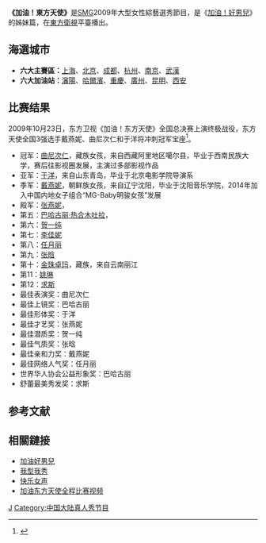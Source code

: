 
{{电视节目信息框
| 颜色       = pink
| 名称       = 加油！東方天使
| 原名       = 
| 图片       = [[File:SMG_Angle.jpg|300px]]
| 图说       = 
| 类型       = [[真人秀|真人秀]]
| 原创       = [[SMG|SMG]]
| 发展       = 
| 导演       = 
| 主持       = [[曹可凡|曹可凡]]、[[陳蓉|陳蓉]]
| 演出       = 
| 配音       = 
| 旁白       = 
| 主题曲     =
| 片头曲     = 
| 片尾曲     = 
| 作曲       = 
| 国家       = {{PRC}}
| 地区       = {{PRC}}
| 语言       = [[國語|國語]]
| 季数       = 
| 系列数     = 
| 辑数       = 
| 集数       = 
| 每集列表   = 
| 执行制片   = 
| 制片人     = 
| 监制       = 
| 副制片人   = 
| 共同制片人 = 
| 编审       = 
| 剪辑       = 
| 外景       = 
| 机位       = 
| 每集长     = 
| 频道       = [[东方卫视|东方卫视]]
| 电视网     = [[SMG|SMG]]
| 电视台     = [[东方卫视|东方卫视]]
| 视频制式   = 
| 音频制式   = 
| 首播国家   = {{PRC}}
| 首播地区   = {{PRC}}
| 开始       = 2009年6月20日
| 结束       = 2009年10月10日
| 晚于       = 
| 早于       = 
| 相关剧集   = [[加油好男兒|加油好男兒]]
| 中国大陆名称 =
| 台湾名称     = 
| 港澳名称     = 
| 马新名称     = 
| 官方网站   = 
| imdb_id    = 
| tv_com_id  = 
}}

'''《加油！東方天使》'''是[[SMG|SMG]]2009年大型女性綜藝選秀節目，是《[[加油！好男兒|加油！好男兒]]》的姊妹篇，在[[東方衛視|東方衛視]]平臺播出。

== 海選城市 ==
* '''六大主賽區：'''[[上海|上海]]、[[北京|北京]]、[[成都|成都]]、[[杭州|杭州]]、[[南京|南京]]、[[武漢|武漢]] 
* '''六大加油站：'''[[瀋陽|瀋陽]]、[[哈爾濱|哈爾濱]]、[[重慶|重慶]]、[[廣州|廣州]]、[[昆明|昆明]]、[[西安|西安]]

== 比赛结果==
2009年10月23日，东方卫视《加油！东方天使》全国总决赛上演终极战役，东方天使全国3强选手戴燕妮、曲尼次仁和于洋将冲刺冠军宝座<ref>{{Cite web |url=http://news.163.com/09/1023/08/5M9VJEPJ000120GR.html |title=《加油！东方天使》总决赛今晚上演 |access-date=2014-11-13 |archive-url=https://web.archive.org/web/20141113043615/http://news.163.com/09/1023/08/5M9VJEPJ000120GR.html |archive-date=2014-11-13 |dead-url=yes }}</ref>。
*冠军：[[曲尼次仁|曲尼次仁]]，藏族女孩，来自西藏阿里地区噶尔县，毕业于西南民族大学，赛后往影视圈发展，主演过多部影视作品
*亚军：[[于洋|于洋]]，来自山东青岛，毕业于北京电影学院导演系
*季军：[[戴燕妮|戴燕妮]]，朝鲜族女孩，来自辽宁沈阳，毕业于沈阳音乐学院，2014年加入中国内地女子组合“MG-Baby明骏女孩”发展
*殿军：[[张燕妮|张燕妮]]，
*第五：[[巴哈古丽·热合木吐拉|巴哈古丽·热合木吐拉]]，
*第六：[[贺一纯|贺一纯]]
*第七：[[李佳妮|李佳妮]]
*第八：[[任月丽|任月丽]]
*第九：[[张晗|张晗]]
*第十：[[金珠卓玛|金珠卓玛]]，藏族，来自云南丽江
*第11：[[姚琳|姚琳]]
*第12：[[求斯|求斯]]
*最佳表演奖：曲尼次仁
*最佳上镜奖：巴哈古丽
*最佳形体奖：于洋
*最佳才艺奖：张燕妮
*最佳潜质奖：贺一纯
*最佳气质奖：张晗
*最佳亲和力奖：戴燕妮
*最佳网络人气奖：任月丽
*世界华人协会公益形象奖：巴哈古丽
*舒蕾最美秀发奖：求斯

==参考文献==
{{reflist}}
== 相關鏈接 ==
* [[加油好男兒|加油好男兒]]
* [[我型我秀|我型我秀]]
* [[快乐女声|快乐女声]]
*[http://www.youku.com/show_page/id_z8437cf28f1c511de97c0.html 加油东方天使全程比赛视频]{{Wayback|url=http://www.youku.com/show_page/id_z8437cf28f1c511de97c0.html |date=20141113075706 }}
{{DEFAULTSORT:Jia加}}
[[Category:东方卫视节目|J]]
[[Category:中国大陆真人秀节目|Category:中国大陆真人秀节目]]